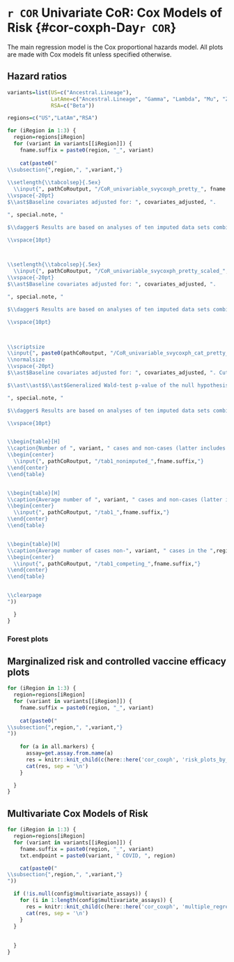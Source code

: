 # `r COR` Univariate CoR: Cox Models of Risk {#cor-coxph-Day`r COR`}

The main regression model is the Cox proportional hazards model. All plots are made with Cox models fit unless specified otherwise.

## Hazard ratios


```r

variants=list(US=c("Ancestral.Lineage"),
              LatAme=c("Ancestral.Lineage", "Gamma", "Lambda", "Mu", "Zeta"),
              RSA=c("Beta"))

regions=c("US","LatAm","RSA")

```



```r

for (iRegion in 1:3) {
  region=regions[iRegion]
  for (variant in variants[[iRegion]]) {
    fname.suffix = paste0(region, "_", variant)
    
    cat(paste0("
\\subsection{",region,", ",variant,"}    
    
\\setlength{\\tabcolsep}{.5ex}
  \\input{", pathCoRoutput, "/CoR_univariable_svycoxph_pretty_", fname.suffix, "}
\\vspace{-20pt}
$\\ast$Baseline covariates adjusted for: ", covariates_adjusted, ".

", special.note, "

$\\dagger$ Results are based on analyses of ten imputed data sets combined through Robin's rule.

\\vspace{10pt}



\\setlength{\\tabcolsep}{.5ex}
  \\input{", pathCoRoutput, "/CoR_univariable_svycoxph_pretty_scaled_", fname.suffix, "}
\\vspace{-20pt}
$\\ast$Baseline covariates adjusted for: ", covariates_adjusted, ". 

", special.note, "

$\\dagger$ Results are based on analyses of ten imputed data sets combined through Robin's rule.

\\vspace{10pt}



\\scriptsize
\\input{", paste0(pathCoRoutput, "/CoR_univariable_svycoxph_cat_pretty_", fname.suffix), "}
\\normalsize
\\vspace{-20pt}
$\\ast$Baseline covariates adjusted for: ", covariates_adjusted, ". Cutpoints (on the log10 scale): ", concatList(paste0("\\input{", pathCoRoutput, "/cutpoints_", all.markers, "_", study_name, "}"), sep=","), "

$\\ast\\ast$$\\ast$Generalized Wald-test p-value of the null hypothesis that the hazard rate is constant across the Lower, Middle, and Upper tertile groups.

", special.note, "

$\\dagger$ Results are based on analyses of ten imputed data sets combined through Robin's rule.

\\vspace{10pt}


\\begin{table}[H]
\\caption{Number of ", variant, " cases and non-cases (latter includes other variant cases) in the ",region," in the un-imputed dataset.}
\\begin{center}
  \\input{", pathCoRoutput, "/tab1_nonimputed_",fname.suffix,"}
\\end{center}
\\end{table}


\\begin{table}[H]
\\caption{Average number of ", variant, " cases and non-cases (latter includes other variant cases) in the ",region," across ten hotdeck imputed datasets.}
\\begin{center}
  \\input{", pathCoRoutput, "/tab1_",fname.suffix,"}
\\end{center}
\\end{table}


\\begin{table}[H]
\\caption{Average number of cases non-", variant, " cases in the ",region," across ten hotdeck imputed datasets.}
\\begin{center}
  \\input{", pathCoRoutput, "/tab1_competing_",fname.suffix,"}
\\end{center}
\\end{table}


\\clearpage
"))

  }
}

```


### Forest plots

\begin{figure}[H]
    \includegraphics[width=1\textwidth]{`r pathCoRoutput`/hr_forest_bindSpike}
    \caption{Forest plots of hazard ratios per 10-fold increase. `r special.note`}
\end{figure}
\clearpage

\begin{figure}[H]
    \includegraphics[width=1\textwidth]{`r pathCoRoutput`/hr_forest_bindRBD}
    \caption{Forest plots of hazard ratios per 10-fold increase. `r special.note`}
\end{figure}
\clearpage

\begin{figure}[H]
    \includegraphics[width=1\textwidth]{`r pathCoRoutput`/hr_forest_pseudoneutid50}
    \caption{Forest plots of hazard ratios per 10-fold increase. `r special.note`}
\end{figure}
\clearpage


## Marginalized risk and controlled vaccine efficacy plots

```r
for (iRegion in 1:3) {
  region=regions[iRegion]
  for (variant in variants[[iRegion]]) {
    fname.suffix = paste0(region, "_", variant)
    
    cat(paste0("
\\subsection{",region,", ",variant,"}
"))
  
    for (a in all.markers) {
      assay=get.assay.from.name(a)
      res = knitr::knit_child(c(here::here('cor_coxph', 'risk_plots_by_assays.Rmd')), quiet = TRUE)
      cat(res, sep = '\n')
    }

  }
}


```





## Multivariate Cox Models of Risk

```r
for (iRegion in 1:3) {
  region=regions[iRegion]
  for (variant in variants[[iRegion]]) {
    fname.suffix = paste0(region, "_", variant)
    txt.endpoint = paste0(variant, " COVID, ", region)

    cat(paste0("
\\subsection{",region,", ",variant,"}
"))

  if (!is.null(config$multivariate_assays)) {
    for (i in 1:length(config$multivariate_assays)) {
      res = knitr::knit_child(c(here::here('cor_coxph', 'multiple_regression.Rmd')), quiet = TRUE)
      cat(res, sep = '\n')
    }
  }
    
    
  }
}
```

